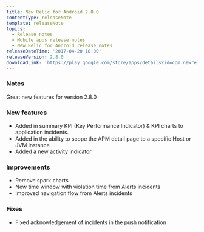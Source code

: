 ```yaml
---
title: New Relic for Android 2.8.0
contentType: releaseNote
template: releaseNote
topics:
  - Release notes
  - Mobile apps release notes
  - New Relic for Android release notes
releaseDateTime: '2017-04-20 18:00'
releaseVersion: 2.8.0
downloadLink: 'https://play.google.com/store/apps/details?id=com.newrelic.rpm&hl=en'
---
```


### Notes

Great new features for version 2.8.0

### New features

* Added in summary KPI (Key Performance Indicator) & KPI charts to application incidents.
* Added in the ability to scope the APM detail page to a specific Host or JVM instance
* Added a new activity indicator

### Improvements

* Remove spark charts
* New time window with violation time from Alerts incidents
* Improved navigation flow from Alerts incidents

### Fixes

* Fixed acknowledgement of incidents in the push notification

